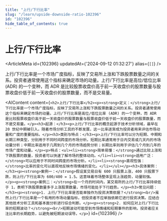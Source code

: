 ```yaml
---
title: "上行/下行比率"
slug: "/learn/upside-downside-ratio-102396"
id: "102396"
hide_table_of_contents: true
---
```



# 上行/下行比率

<ArticleMeta id={102396} updatedAt={'2024-09-12 01:32:27'} alias={`[]`} />
<div className='border-solid border-b border-t-0 my-4 border-[var(--ifm-color-gray-300)]' />

上行/下行比率是一个市场广度指标，反映了交易所上涨和下跌股票数量之间的关系。投资者通常使用这个指标来确定市场的动量。上行/下行比率是高位/低位比率 (ADR) 的一个变种，而 ADR 是比较股票收盘价高于前一天收盘价的股票数量与股票收盘价低于前一天收盘价的股票数量，而不是交易量。

<AIContent content={`<h2>上行/下行比率</h2><p><strong>定义：</strong>上行/下行比率是一个市场广度指标，反映了交易所上涨和下跌股票数量之间的关系。投资者通常使用这个指标来确定市场的动量。上行/下行比率是高位/低位比率 (ADR) 的一个变种，而 ADR 是比较股票收盘价高于前一天收盘价的股票数量与股票收盘价低于前一天收盘价的股票数量，而不是交易量。</p><h3>起源：</h3><p>上行/下行比率的概念起源于技术分析领域，最早在 20 世纪中期被引入。随着市场分析工具的不断发展，这一比率逐渐成为投资者用来评估市场动量和广度的重要指标。</p><h3>类别与特点：</h3><p>上行/下行比率可以分为短期、中期和长期三种类型，分别用于不同时间跨度的市场分析。短期比率通常用于日内交易或几天内的市场动量分析；中期比率适用于几周到几个月的市场趋势分析；长期比率则用于评估几个月到几年的市场广度和动量。</p><p>特点：<ul><li><strong>简单易懂：</strong>通过比较上涨和下跌股票的数量，投资者可以快速了解市场的整体动向。</li><li><strong>适用广泛：</strong>可以应用于不同时间跨度的市场分析。</li><li><strong>直观性强：</strong>比率的变化可以直观地反映市场情绪的变化。</li></ul></p><h3>具体案例：</h3><p><strong>案例一：</strong>假设某交易日有 600 只股票上涨，400 只股票下跌，则上行/下行比率为 600/400 = 1.5。这意味着市场整体呈现上涨趋势，动量较强。</p><p><strong>案例二：</strong>在一个月的时间内，某交易所的上行/下行比率持续低于 1，表明下跌股票数量多于上涨股票数量，市场可能处于下行趋势。</p><h3>常见问题：</h3><p><strong>1. 上行/下行比率是否能单独作为投资决策依据？</strong><br/>虽然上行/下行比率是一个有用的市场动量指标，但投资者不应单独依赖它进行投资决策。应结合其他技术分析工具和基本面分析进行综合判断。</p><p><strong>2. 如何应对上行/下行比率的短期波动？</strong><br/>短期波动可能受到市场情绪和短期事件的影响，投资者应关注比率的长期趋势，以避免被短期波动误导。</p>`} id={102396} />
